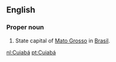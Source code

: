 ==English==

===Proper noun===
{{en-proper noun}}

# State capital of [[Mato Grosso]] in [[Brasil]].

[[nl:Cuiabá]]
[[pt:Cuiabá]]